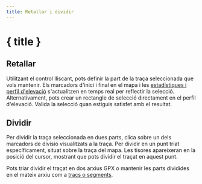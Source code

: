 ```yaml
---
title: Retallar i dividir
---
```


<script>
</script>

# <ScissorsIcon size="24" class="inline-block" style="margin-bottom: 5px" /> { title }

## Retallar

Utilitzant el control lliscant, pots definir la part de la traça seleccionada que vols mantenir.
Els marcadors d'inici i final en el mapa i les [estadístiques i perfil d'elevació](../files-and-stats) s'actualitzen en temps real per reflectir la selecció.
Alternativament, pots crear un rectangle de selecció directament en el perfil d'elevació.
Valida la selecció quan estiguis satisfet amb el resultat.

<div class="flex flex-row justify-center">
    <Scissors class="text-foreground p-3 border rounded-md shadow-lg" />
</div>

## Dividir

Per dividir la traça seleccionada en dues parts, clica sobre un dels marcadors de divisió visualitzats a la traça.
Per dividir en un punt triat específicament, situat sobre la traça del mapa.
Les tisores apareixeran en la posició del cursor, mostrant que pots dividir el traçat en aquest punt.

Pots triar dividir el traçat en dos arxius GPX o mantenir les parts dividides en el mateix arxiu com a [tracs o segments](../gpx).

<DocsImage src="tools/split" alt="Situar el cursor sobre el traçat seleccionat el converteix en tisores." />
